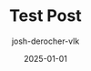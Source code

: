 ---
author: josh-derocher-vlk
date: "2025-01-01"
previewImg: /static/blog/compiler_release_11_1.jpg
title: Test Post
badge: release
description: |
  Unleashing ReScript from React
---